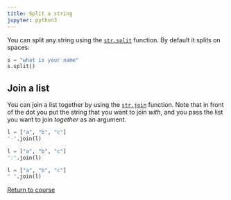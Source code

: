 ```yaml
---
title: Split a string
jupyter: python3
---
```



You can split any string using the [`str.split`](https://docs.python.org/3/library/stdtypes.html#str.split) function. By default it splits on spaces:


```python
s = "what is your name"
s.split()
```

## Join a list

You can join a list together by using the [`str.join`](https://docs.python.org/3/library/stdtypes.html#str.join) function. Note that in front of the dot you put the string that you want to join *with*, and you pass the list you want to join *together* as an argument.

```python
l = ["a", "b", "c"]
"-".join(l)
```

```python
l = ["a", "b", "c"]
":".join(l)
```

```python
l = ["a", "b", "c"]
" ".join(l)
```

[Return to course](../pages/02%20Using%20functions.qmd#exercise-2)